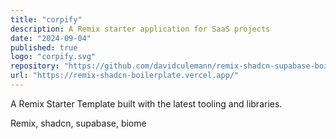 ```yaml
---
title: "corpify"
description: A Remix starter application for SaaS projects
date: "2024-09-04"
published: true
logo: "corpify.svg"
repository: "https://github.com/davidculemann/remix-shadcn-supabase-boilerplate"
url: "https://remix-shadcn-boilerplate.vercel.app/"
---
```


A Remix Starter Template built with the latest tooling and libraries.

Remix, shadcn, supabase, biome
